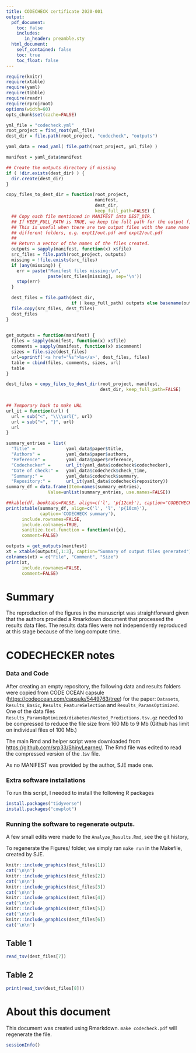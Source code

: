 ```yaml
---
title: CODECHECK certificate 2020-001
output:
  pdf_document:
    toc: false
    includes:
       in_header: preamble.sty
  html_document:
    self_contained: false
    toc: true
    toc_float: false
---
```



\centerline{\includegraphics[width=4cm]{codecheck_logo.pdf}}

\vspace*{2cm}

```r
require(knitr)
require(xtable)
require(yaml)
require(tibble)
require(readr)
require(rprojroot)
options(width=60)
opts_chunk$set(cache=FALSE)

yml_file = "codecheck.yml"
root_project = find_root(yml_file)
dest_dir = file.path(root_project, "codecheck", "outputs")

yaml_data = read_yaml( file.path(root_project, yml_file) )

manifest = yaml_data$manifest

## Create the outputs directory if missing
if ( !dir.exists(dest_dir) ) {
  dir.create(dest_dir)
}

copy_files_to_dest_dir = function(root_project,
                                  manifest,
                                  dest_dir,
                                  keep_full_path=FALSE) {
  ## Copy each file mentioned in MANIFEST into DEST_DIR.
  ## If KEEP_FULL_PATH is TRUE, we keep the full path for the output files.
  ## This is useful when there are two output files with the same name in
  ## different folders, e.g. expt1/out.pdf and expt2/out.pdf
  ##
  ## Return a vector of the names of the files created.
  outputs = sapply(manifest, function(x) x$file)
  src_files = file.path(root_project, outputs)
  missing = !file.exists(src_files)
  if (any(missing)) {
    err = paste("Manifest files missing:\n",
                paste(src_files[missing], sep='\n'))
    stop(err)
  }

  dest_files = file.path(dest_dir,
                         if ( keep_full_path) outputs else basename(outputs))
  file.copy(src_files, dest_files)
  dest_files
}

  
get_outputs = function(manifest) {
  files = sapply(manifest, function(x) x$file)
  comments = sapply(manifest, function(x) x$comment)
  sizes = file.size(dest_files)
  url=sprintf('<a href="%s">%s</a>', dest_files, files)
  table = cbind(files, comments, sizes, url)
  table
}

dest_files = copy_files_to_dest_dir(root_project, manifest,
                                    dest_dir, keep_full_path=FALSE)
                                    
```

```r
## Temporary hack to make URL
url_it = function(url) {
  url = sub("<", "\\\\url{", url)
  url = sub(">", "}", url)
  url
}
```

```r
summary_entries = list(
  "Title" =            yaml_data$paper$title,
  "Authors" =          yaml_data$paper$authors,
  "Reference" =        yaml_data$paper$reference,
  "Codechecker" =      url_it(yaml_data$codecheck$codechecker),
  "Date of check:" =   yaml_data$codecheck$check_time,
  "Summary:" =         yaml_data$codecheck$summary,
  "Repository:" =      url_it(yaml_data$codecheck$repository))
summary_df = data.frame(Item=names(summary_entries),
                Value=unlist(summary_entries, use.names=FALSE))
```


```r
##kable(df, booktabs=FALSE, align=c('l', 'p{12cm}'), caption="CODECHECK Summary")
print(xtable(summary_df, align=c('l', 'l', 'p{10cm}'),
             caption='CODECHECK summary'),
      include.rownames=FALSE,
      include.colnames=TRUE,
      sanitize.text.function = function(x){x},
      comment=FALSE)
```




```r
outputs = get_outputs(manifest)
xt = xtable(outputs[,1:3], caption="Summary of output files generated")
colnames(xt) = c("File", "Comment", "Size")
print(xt,
      include.rownames=FALSE,
      comment=FALSE)
```


# Summary

The reproduction of the figures in the manuscript was straightforward
given that the authors provided a Rmarkdown document that processed
the results data files.  The results data files were not independently
reproduced at this stage because of the long compute time.



\clearpage

# CODECHECKER notes


### Data and Code

After creating an empty repository, the following data and results
folders were copied from CODE OCEAN capsule (<https://codeocean.com/capsule/5449763/tree>) for the paper: `Datasets`,
`Results_Basic`, `Results_FeatureSelection` and
`Results_ParamsOptimized`.  One of the data files
`Results_ParamsOptimized/diabetes/Nested_Predictions.tsv.gz` needed to
be compressed to reduce the file size from 160 Mb to 9 Mb (Github has
limit on individual files of 100 Mb.)


The main Rmd and helper script were downloaded from
<https://github.com/srp33/ShinyLearner/>.  The Rmd file was edited to
read the compressed version of the .tsv file.

As no MANIFEST was provided by the author, SJE made one.

### Extra software installations



To run this script, I needed to install the following R packages

```r
install.packages("tidyverse")
install.packages("cowplot")
```

### Running the software to regenerate outputs.

A few small edits were made to the `Analyze_Results.Rmd`, see the git
history,

To regenerate the Figures/ folder, we simply ran `make run` in the
Makefile, created by SJE.


\clearpage

<!-- Perhaps yml should note which files should be shown in the -->
<!-- certificate?  By default, figures could be included with -->
<!-- *include_graphics* and data frames could be summarised by the tibble. -->

<!-- todo: script this below... -->

```r
knitr::include_graphics(dest_files[1])
cat('\n\n')
knitr::include_graphics(dest_files[2])
cat('\n\n')
knitr::include_graphics(dest_files[3])
cat('\n\n')
knitr::include_graphics(dest_files[4])
cat('\n\n')
knitr::include_graphics(dest_files[5])
cat('\n\n')
knitr::include_graphics(dest_files[6])
cat('\n\n')
```


\clearpage

## Table 1

```r
read_tsv(dest_files[7])
```

\clearpage

## Table 2

```r
print(read_tsv(dest_files[8]))
```

\clearpage

# About this document

This document was created using Rmarkdown.  `make codecheck.pdf` will
regenerate the file.

```r
sessionInfo()
```



<!-- 
  rmarkdown::render("piccolo2020-codecheck.Rmd", output_format="pdf_document") 
  -->
